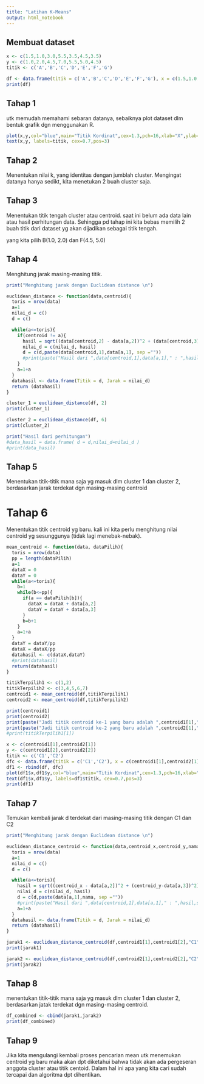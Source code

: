 ```yaml
---
title: "Latihan K-Means"
output: html_notebook
---
```


## Membuat dataset
```r
x <- c(1.5,1.0,3.0,5.5,3.5,4.5,3.5)
y <- c(1.0,2.0,4.5,7.0,5.5,5.0,4.5)
titik <- c('A','B','C','D','E','F','G')

df <- data.frame(titik = c('A','B','C','D','E','F','G'), x = c(1.5,1.0,3.0,5.5,3.5,4.5,3.5), y = c(1.0,2.0,4.5,7.0,5.5,5.0,4.5))
print(df)
```

## Tahap 1
utk memudah memahami sebaran datanya, sebaiknya plot dataset dlm bentuk grafik dgn menggunakan R.
```r
plot(x,y,col="blue",main="Titik Kordinat",cex=1.3,pch=16,xlab="X",ylab="Y")
text(x,y, labels=titik, cex=0.7,pos=3)
```
## Tahap 2
Menentukan nilai k, yang identitas dengan jumblah cluster. Mengingat datanya hanya sedikt, kita menetukan 2 buah cluster saja.

## Tahap 3
Menentukan titik tengah cluster atau centroid. saat ini belum ada data lain atau hasil perhitungan data. Sehingga pd tahap ini kita bebas memilih 2 buah titik dari dataset yg akan dijadikan sebagai titik tengah.

yang kita pilih B(1.0, 2.0) dan F(4.5, 5.0)


## Tahap 4
Menghitung jarak masing-masing titik.
```r

print("Menghitung jarak dengan Euclidean distance \n")

euclidean_distance <- function(data,centroid){
  toris = nrow(data)
  a=1
  nilai_d = c()
  d = c()

  while(a<=toris){
    if(centroid != a){
      hasil = sqrt((data[centroid,2] - data[a,2])^2 + (data[centroid,3]-data[a,3])^2)
      nilai_d = c(nilai_d, hasil)
      d = c(d,paste(data[centroid,1],data[a,1], sep =""))
      #print(paste("Hasil dari ",data[centroid,1],data[a,1]," : ",hasil,sep=""))
    }
    a=1+a
  }
  datahasil <- data.frame(Titik = d, Jarak = nilai_d)
  return (datahasil)
}


```
```r
cluster_1 = euclidean_distance(df, 2)
print(cluster_1)
```
```r
cluster_2 = euclidean_distance(df, 6)
print(cluster_2)
```

```r
print("Hasil dari perhitungan")
#data_hasil = data.frame( d = d,nilai_d=nilai_d )
#print(data_hasil)
```


## Tahap 5
Menentukan titik-titik mana saja yg masuk dlm cluster 1 dan cluster 2, berdasarkan jarak terdekat dgn masing-masing centroid

# Tahap 6
Menentukan titik centroid yg baru. kali ini kita perlu menghitung nilai centroid yg sesunggunya (tidak lagi menebak-nebak).
```r

mean_centroid <- function(data, dataPilih){
  toris = nrow(data)
  pp = length(dataPilih)
  a=1
  dataX = 0
  dataY = 0
  while(a<=toris){
    b=1
    while(b<=pp){
      if(a == dataPilih[b]){
        dataX = dataX + data[a,2]
        dataY = dataY + data[a,3]
      }
      b=b+1
    }
    a=1+a
  }
  dataY = dataY/pp
  dataX = dataX/pp
  datahasil <- c(dataX,dataY)
  #print(datahasil)
  return(datahasil)
}
```

```r
titikTerpilih1 <- c(1,2)
titikTerpilih2 <- c(3,4,5,6,7)
centroid1 <- mean_centroid(df,titikTerpilih1)
centroid2 <- mean_centroid(df,titikTerpilih2)

print(centroid1)
print(centroid2)
print(paste("Jadi titik centroid ke-1 yang baru adalah ",centroid1[1]," , ",centroid1[2]," , ","sebut saja C1",sep=""))
print(paste("Jadi titik centroid ke-2 yang baru adalah ",centroid2[1]," , ",centroid2[2]," , ","sebut saja C2",sep=""))
#print(titikTerpilih1[1])
```
```r
x <- c(centroid1[1],centroid2[1])
y <- c(centroid1[2],centroid2[2])
titik <- c('C1','C2')
dfc <- data.frame(titik = c('C1','C2'), x = c(centroid1[1],centroid2[1]), y = c(centroid1[2],centroid2[2]))
df1 <- rbind(df, dfc)
plot(df1$x,df1$y,col="blue",main="Titik Kordinat",cex=1.3,pch=16,xlab="X",ylab="Y")
text(df1$x,df1$y, labels=df1$titik, cex=0.7,pos=3)
print(df1)
```
## Tahap 7
Temukan kembali jarak d terdekat dari masing-masing titik dengan C1 dan C2 

```r

print("Menghitung jarak dengan Euclidean distance \n")

euclidean_distance_centroid <- function(data,centroid_x,centroid_y,nama){
  toris = nrow(data)
  a=1
  nilai_d = c()
  d = c()

  while(a<=toris){
    hasil = sqrt((centroid_x - data[a,2])^2 + (centroid_y-data[a,3])^2)
    nilai_d = c(nilai_d, hasil)
    d = c(d,paste(data[a,1],nama, sep =""))
    #print(paste("Hasil dari ",data[centroid,1],data[a,1]," : ",hasil,sep=""))
    a=1+a
  }
  datahasil <- data.frame(Titik = d, Jarak = nilai_d)
  return (datahasil)
}
```

```r
jarak1 <- euclidean_distance_centroid(df,centroid1[1],centroid1[2],"C1")
print(jarak1)
```
```r
jarak2 <- euclidean_distance_centroid(df,centroid2[1],centroid2[2],"C2")
print(jarak2)
```
## Tahap 8
menentukan titik-titik mana saja yg masuk dlm cluster 1 dan cluster 2, berdasarkan jatak terdekat dgn masing-masing centroid.
```r
df_combined <- cbind(jarak1,jarak2)
print(df_combined)
```
## Tahap 9
Jika kita mengulangi kembali proses pencarian mean utk menemukan centroid yg baru maka akan dpt diketahui bahwa tidak akan ada pergeseran anggota cluster atau titik centoid. Dalam hal ini apa yang kita cari sudah tercapai dan algoritma dpt dihentikan.




























